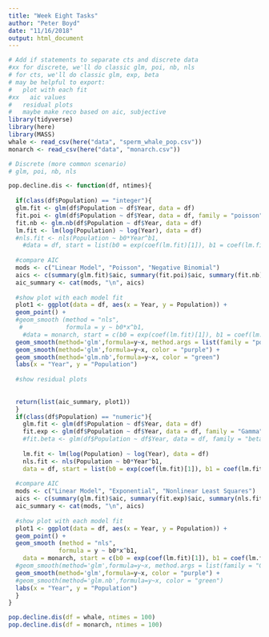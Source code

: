 ```yaml
---
title: "Week Eight Tasks"
author: "Peter Boyd"
date: "11/16/2018"
output: html_document
---
```


```r
# Add if statements to separate cts and discrete data
#xx for discrete, we'll do classic glm, poi, nb, nls
# for cts, we'll do classic glm, exp, beta
# may be helpful to export:
#   plot with each fit
#xx   aic values
#   residual plots
#   maybe make reco based on aic, subjective
library(tidyverse)
library(here)
library(MASS)
whale <- read_csv(here("data", "sperm_whale_pop.csv"))
monarch <- read_csv(here("data", "monarch.csv"))
```

```r
# Discrete (more common scenario)
# glm, poi, nb, nls

pop.decline.dis <- function(df, ntimes){
  
  if(class(df$Population) == "integer"){
  glm.fit <- glm(df$Population ~ df$Year, data = df)
  fit.poi <- glm(df$Population ~ df$Year, data = df, family = "poisson")
  fit.nb <- glm.nb(df$Population ~ df$Year, data = df)
  lm.fit <- lm(log(Population) ~ log(Year), data = df)
  #nls.fit <- nls(Population ~ b0*Year^b1, 
    #data = df, start = list(b0 = exp(coef(lm.fit)[1]), b1 = coef(lm.fit)[2]))
  
  #compare AIC
  mods <- c("Linear Model", "Poisson", "Negative Binomial")
  aics <- c(summary(glm.fit)$aic, summary(fit.poi)$aic, summary(fit.nb)$aic)
  aic_summary <- cat(mods, "\n", aics)
  
  #show plot with each model fit
  plot1 <- ggplot(data = df, aes(x = Year, y = Population)) +
  geom_point() +
  #geom_smooth (method = "nls",
   #            formula = y ~ b0*x^b1, 
    #data = monarch, start = c(b0 = exp(coef(lm.fit)[1]), b1 = coef(lm.fit)[2]), color = "yellow") +
  geom_smooth(method='glm',formula=y~x, method.args = list(family = "poisson"), color = "orange") +
  geom_smooth(method='glm',formula=y~x, color = "purple") + 
  geom_smooth(method='glm.nb',formula=y~x, color = "green")
  labs(x = "Year", y = "Population")
  
  #show residual plots
  
  
  return(list(aic_summary, plot1))
  }
  if(class(df$Population) == "numeric"){
    glm.fit <- glm(df$Population ~ df$Year, data = df)
    fit.exp <- glm(df$Population ~ df$Year, data = df, family = "Gamma")
    #fit.beta <- glm(df$Population ~ df$Year, data = df, family = "beta")
    
    lm.fit <- lm(log(Population) ~ log(Year), data = df)
    nls.fit <- nls(Population ~ b0*Year^b1, 
    data = df, start = list(b0 = exp(coef(lm.fit)[1]), b1 = coef(lm.fit)[2]))
  
  #compare AIC
  mods <- c("Linear Model", "Exponential", "Nonlinear Least Squares")
  aics <- c(summary(glm.fit)$aic, summary(fit.exp)$aic, summary(nls.fit)$aic)
  aic_summary <- cat(mods, "\n", aics)
  
  #show plot with each model fit
  plot1 <- ggplot(data = df, aes(x = Year, y = Population)) +
  geom_point() +
  geom_smooth (method = "nls",
              formula = y ~ b0*x^b1, 
    data = monarch, start = c(b0 = exp(coef(lm.fit)[1]), b1 = coef(lm.fit)[2]), color = "yellow") +
  #geom_smooth(method='glm',formula=y~x, method.args = list(family = "Gamma"), color = "orange") +
  geom_smooth(method='glm',formula=y~x, color = "purple") + 
  #geom_smooth(method='glm.nb',formula=y~x, color = "green")
  labs(x = "Year", y = "Population") 
  }
}

pop.decline.dis(df = whale, ntimes = 100)
pop.decline.dis(df = monarch, ntimes = 100)

```

